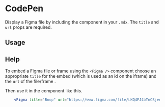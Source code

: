 

<Meta title="Components/Figma" component={Figma} />

# CodePen

Display a Figma file by including the component in your `.mdx`. The `title` and `url` props are required.

<ArgsTable of={Figma} />

## Usage

<Canvas>
  <Story name="usage">
    <Figma title="Boop" url="https://www.figma.com/file/LKQ4FJ4bTnCSjedbRpk931/Sample-File" />
  </Story>
</Canvas>

## Help

<Story name="help" />

To embed a Figma file or frame using the `<Figma />` component choose an appropriate `title` for the embed (which is used as an id on the iframe) and the `url` of the file/frame .


Then use it in the component like this.

```jsx
    <Figma title="Boop" url="https://www.figma.com/file/LKQ4FJ4bTnCSjedbRpk931/Sample-File" />
```
